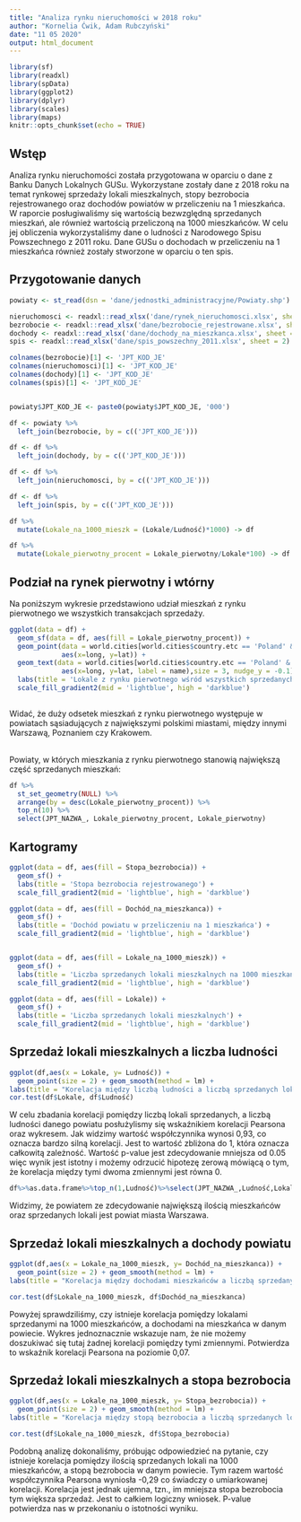 ```yaml
---
title: "Analiza rynku nieruchomości w 2018 roku"
author: "Kornelia Ćwik, Adam Rubczyński"
date: "11 05 2020"
output: html_document
---
```


```r
library(sf)
library(readxl)
library(spData)
library(ggplot2)
library(dplyr)
library(scales)
library(maps)
knitr::opts_chunk$set(echo = TRUE)
```


## Wstęp
Analiza rynku nieruchomości została przygotowana w oparciu o dane z Banku Danych Lokalnych GUSu. Wykorzystane zostały dane z 2018 roku na temat rynkowej sprzedaży lokali mieszkalnych, stopy bezrobocia rejestrowanego oraz dochodów powiatów w przeliczeniu na 1 mieszkańca. <br>
W raporcie posługiwaliśmy się wartością bezwzględną sprzedanych mieszkań, ale również wartością przeliczoną na 1000 mieszkańców. W celu jej obliczenia wykorzystaliśmy dane o ludności z Narodowego Spisu Powszechnego z 2011 roku. Dane GUSu o dochodach w przeliczeniu na 1 mieszkańca również zostały stworzone w oparciu o ten spis.


## Przygotowanie danych
```r
powiaty <- st_read(dsn = 'dane/jednostki_administracyjne/Powiaty.shp')

nieruchomosci <- readxl::read_xlsx('dane/rynek_nieruchomosci.xlsx', sheet = 2)
bezrobocie <- readxl::read_xlsx('dane/bezrobocie_rejestrowane.xlsx', sheet = 2)
dochody <- readxl::read_xlsx('dane/dochody_na_mieszkanca.xlsx', sheet = 2)
spis <- readxl::read_xlsx('dane/spis_powszechny_2011.xlsx', sheet = 2)

colnames(bezrobocie)[1] <- 'JPT_KOD_JE'
colnames(nieruchomosci)[1] <- 'JPT_KOD_JE'
colnames(dochody)[1] <- 'JPT_KOD_JE'
colnames(spis)[1] <- 'JPT_KOD_JE'


powiaty$JPT_KOD_JE <- paste0(powiaty$JPT_KOD_JE, '000')

df <- powiaty %>%
  left_join(bezrobocie, by = c(('JPT_KOD_JE')))

df <- df %>%
  left_join(dochody, by = c(('JPT_KOD_JE')))

df <- df %>%
  left_join(nieruchomosci, by = c(('JPT_KOD_JE')))

df <- df %>%
  left_join(spis, by = c(('JPT_KOD_JE')))

df %>%
  mutate(Lokale_na_1000_mieszk = (Lokale/Ludność)*1000) -> df

df %>%
  mutate(Lokale_pierwotny_procent = Lokale_pierwotny/Lokale*100) -> df
```

## Podział na rynek pierwotny i wtórny
Na poniższym wykresie przedstawiono udział mieszkań z rynku pierwotnego we wszystkich transakcjach sprzedaży.
```r
ggplot(data = df) +
  geom_sf(data = df, aes(fill = Lokale_pierwotny_procent)) +
  geom_point(data = world.cities[world.cities$country.etc == 'Poland' & world.cities$pop >= 150000,],
             aes(x=long, y=lat)) +
  geom_text(data = world.cities[world.cities$country.etc == 'Poland' & world.cities$pop >= 150000,],
             aes(x=long, y=lat, label = name),size = 3, nudge_y = -0.1) +
  labs(title = 'Lokale z rynku pierwotnego wśród wszystkich sprzedanych lokali (%)') +
  scale_fill_gradient2(mid = 'lightblue', high = 'darkblue')
  
```

Widać, że duży odsetek mieszkań z rynku pierwotnego występuje w powiatach sąsiadujących z największymi polskimi miastami, między innymi Warszawą, Poznaniem czy Krakowem. <br> <br>

Powiaty, w których mieszkania z rynku pierwotnego stanowią największą część sprzedanych mieszkań:
```r


df %>%
  st_set_geometry(NULL) %>%
  arrange(by = desc(Lokale_pierwotny_procent)) %>%
  top_n(10) %>%
  select(JPT_NAZWA_, Lokale_pierwotny_procent, Lokale_pierwotny)
```

## Kartogramy 
```r
ggplot(data = df, aes(fill = Stopa_bezrobocia)) +
  geom_sf() +
  labs(title = 'Stopa bezrobocia rejestrowanego') + 
  scale_fill_gradient2(mid = 'lightblue', high = 'darkblue')

ggplot(data = df, aes(fill = Dochód_na_mieszkanca)) +
  geom_sf() +
  labs(title = 'Dochód powiatu w przeliczeniu na 1 mieszkańca') + 
  scale_fill_gradient2(mid = 'lightblue', high = 'darkblue')


ggplot(data = df, aes(fill = Lokale_na_1000_mieszk)) +
  geom_sf() +
  labs(title = 'Liczba sprzedanych lokali mieszkalnych na 1000 mieszkańców') + 
  scale_fill_gradient2(mid = 'lightblue', high = 'darkblue')

ggplot(data = df, aes(fill = Lokale)) +
  geom_sf() +
  labs(title = 'Liczba sprzedanych lokali mieszkalnych') + 
  scale_fill_gradient2(mid = 'lightblue', high = 'darkblue')
```

## Sprzedaż lokali mieszkalnych a liczba ludności
```r
ggplot(df,aes(x = Lokale, y= Ludność)) +
  geom_point(size = 2) + geom_smooth(method = lm) +
labs(title = "Korelacja między liczbą ludności a liczbą sprzedanych lokali", x= "liczba sprzedanych lokali", y = "Liczba ludności")
cor.test(df$Lokale, df$Ludność)


```
W celu zbadania korelacji pomiędzy liczbą lokali sprzedanych, a liczbą ludności danego powiatu posłużylismy się wskaźnikiem korelacji Pearsona oraz wykresem. Jak widzimy wartość współczynnika wynosi 0,93, co oznacza bardzo silną korelacji. Jest to wartość zbliżona do 1, która oznacza całkowitą zależność. Wartość p-value jest zdecydowanie mniejsza od 0.05 więc wynik jest istotny i możemy odrzucić hipotezę zerową mówiącą o tym, że korelacja między tymi dwoma zmiennymi jest równa 0. 
```r
df%>%as.data.frame%>%top_n(1,Ludność)%>%select(JPT_NAZWA_,Ludność,Lokale)
```
Widzimy, że powiatem ze zdecydowanie największą ilością mieszkańców oraz sprzedanych lokali jest powiat miasta Warszawa.

## Sprzedaż lokali mieszkalnych a dochody powiatu
```r
ggplot(df,aes(x = Lokale_na_1000_mieszk, y= Dochód_na_mieszkanca)) +
  geom_point(size = 2) + geom_smooth(method = lm) +
labs(title = "Korelacja między dochodami mieszkańców a liczbą sprzedanych lokali na 1000 osób", x= "liczba sprzedanych lokali na 1000 osób", y = "dochód na mieszkańca")

cor.test(df$Lokale_na_1000_mieszk, df$Dochód_na_mieszkanca)


```
Powyżej sprawdziliśmy, czy istnieje korelacja pomiędzy lokalami sprzedanymi na 1000 mieszkańców, a dochodami na mieszkańca w danym powiecie. Wykres jednoznacznie wskazuje nam, że nie możemy doszukiwać się tutaj żadnej korelacji pomiędzy tymi zmiennymi. Potwierdza to wskaźnik korelacji Pearsona na poziomie 0,07.

## Sprzedaż lokali mieszkalnych a stopa bezrobocia
```r
ggplot(df,aes(x = Lokale_na_1000_mieszk, y= Stopa_bezrobocia)) +
  geom_point(size = 2) + geom_smooth(method = lm) +
labs(title = "Korelacja między stopą bezrobocia a liczbą sprzedanych lokali na 1000 osób", x= "liczba sprzedanych lokali na 1000 osób", y = "stopa bezrobocia")

cor.test(df$Lokale_na_1000_mieszk, df$Stopa_bezrobocia)

```
Podobną analizę dokonaliśmy, próbując odpowiedzieć na pytanie, czy istnieje korelacja pomiędzy ilością sprzedanych lokali na 1000 mieszkańców, a stopą bezrobocia w danym powiecie. Tym razem wartość współczynnika Pearsona wyniosła -0,29 co świadczy o umiarkowanej korelacji. Korelacja jest jednak ujemna, tzn., im mniejsza stopa bezrobocia tym większa sprzedaż. Jest to całkiem logiczny wniosek. P-value potwierdza nas w przekonaniu o istotności wyniku.






